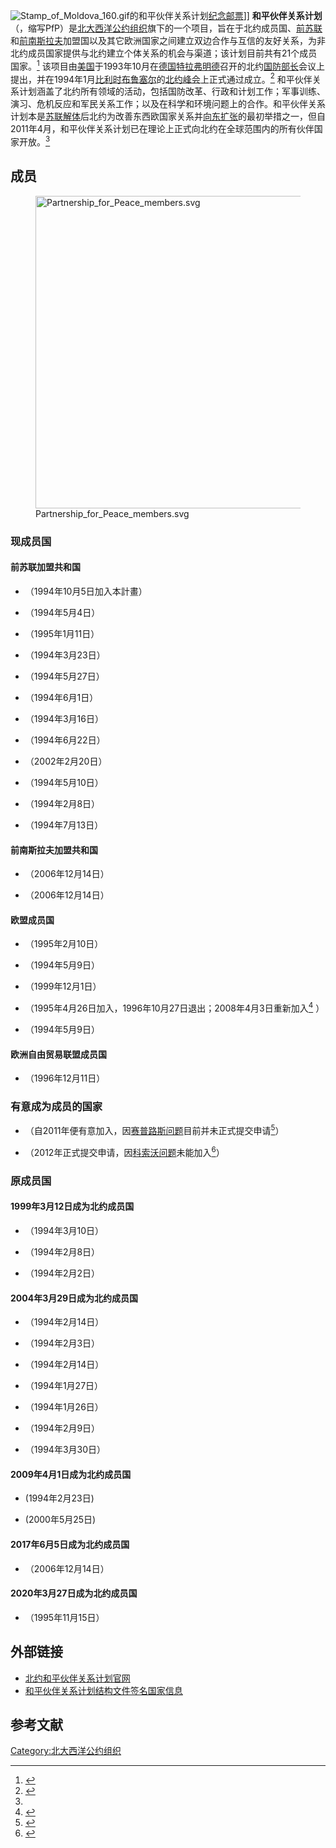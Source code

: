 [[File:Stamp_of_Moldova_160.gif|thumb]]的和平伙伴关系计划[[纪念邮票|纪念邮票]]]]
'''和平伙伴关系计划'''（{{lang-en|Partnership for Peace}}，缩写PfP）是[[北大西洋公约组织|北大西洋公约组织]]旗下的一个项目，旨在于北约成员国、[[前苏联|前苏联]]和[[前南斯拉夫|前南斯拉夫]]加盟国以及其它欧洲国家之间建立双边合作与互信的友好关系，为非北约成员国家提供与北约建立个体关系的机会与渠道；该计划目前共有21个成员国家。<ref name="Partners">{{cite web|author=北大西洋公约组织|title=Partnership for Peace programme|date=2016年4月7日|url=http://www.nato.int/cps/en/natolive/topics_50349.htm|accessdate=2016年12月12日|language=en|archive-date=2013年9月10日|archive-url=https://web.archive.org/web/20130910140026/http://www.nato.int/cps/en/natolive/topics_50349.htm|dead-url=no}}</ref> 该项目由[[美国|美国]]于1993年10月在[[德国|德国]][[特拉弗明德|特拉弗明德]]召开的北约[[国防部长|国防部长]]会议上提出，并在1994年1月[[比利时|比利时]][[布鲁塞尔|布鲁塞尔]]的[[北约峰会|北约峰会]]上正式通过成立。<ref>{{cite journal|last=Borawski|first=John|date=1995年4月|title=Partnership for Peace and beyond|journal=International Affairs|volume=71|issue=2|pages=233–246|publisher=[[查塔姆研究所|皇家国际事务研究所]]|jstor=2623432|language=en}}</ref> 和平伙伴关系计划涵盖了北约所有领域的活动，包括国防改革、行政和计划工作；军事训练、演习、危机反应和军民关系工作；以及在科学和环境问题上的合作。和平伙伴关系计划本是[[苏联解体|苏联解体]]后北约为改善东西欧国家关系并[[北约扩张|向东扩张]]的最初举措之一，但自2011年4月，和平伙伴关系计划已在理论上正式向北约在全球范围内的所有伙伴国家开放。<ref name="Partners"/>

==成员==
[[File:Partnership_for_Peace_members.svg|500px]]

===现成员国===
====前苏联加盟共和国====
* {{flag|Armenia}}（1994年10月5日加入本計畫）
* {{flag|Azerbaijan}}（1994年5月4日）
* {{flag|Belarus}}（1995年1月11日）
* {{flag|Georgia}} （1994年3月23日）
* {{flag|Kazakhstan}}（1994年5月27日）
* {{flag|Kyrgyzstan}}（1994年6月1日）
* {{flag|Moldova}}（1994年3月16日）
* {{flag|Russia}}（1994年6月22日）
* {{flag|Tajikistan}}（2002年2月20日）
* {{flag|Turkmenistan}}（1994年5月10日）
* {{flag|Ukraine}}（1994年2月8日）
* {{flag|Uzbekistan}}（1994年7月13日）

====前南斯拉夫加盟共和国====
* {{flag|Bosnia and Herzegovina}}（2006年12月14日）
* {{flag|Serbia}}（2006年12月14日）

====欧盟成员国====
* {{flag|Austria}}（1995年2月10日）
* {{flag|Finland}}（1994年5月9日）
* {{flag|Ireland}}（1999年12月1日）
* {{flag|Malta}}（1995年4月26日加入，1996年10月27日退出；2008年4月3日重新加入<ref>{{cite web | author =北大西洋公约组织 | title =Malta re-engages in the Partnership for Peace Programme | date =2008年4月3日 | url =http://www.nato.int/docu/update/2008/04-april/e0403e.html | accessdate =2016年12月13日 | language =en | archive-date =2020年11月12日 | archive-url =https://web.archive.org/web/20201112025545/https://www.nato.int/docu/update/2008/04-april/e0403e.html | dead-url =no }}</ref> ）
* {{flag|Sweden}}（1994年5月9日）

====欧洲自由贸易联盟成员国====
* {{flag|Switzerland}}（1996年12月11日）

===有意成为成员的国家===
*{{flag|Cyprus}}（自2011年便有意加入，因[[賽普勒斯問題|赛普路斯问题]]目前并未正式提交申请<ref>{{cite web|url=http://setimes.com/cocoon/setimes/xhtml/en_GB/newsbriefs/setimes/newsbriefs/2011/02/25/nb-03|title=Cypriot parliament votes to join NATO's Partnership for Peace|date=2011年2月25日|accessdate=2012年7月19日|publisher={{link-en|东南欧时报|SETimes}}|language=en|archive-date=2020年11月16日|archive-url=https://web.archive.org/web/20201116043557/http://setimes.com/cocoon/setimes/xhtml/en_GB/newsbriefs/setimes/newsbriefs/2011/02/25/nb-03|dead-url=no}}</ref>）
*{{flag|Kosovo}}（2012年正式提交申请，因[[科索沃宣布独立事件|科索沃问题]]未能加入<ref>{{cite web |url=http://www.turkishweekly.net/news/138718/kosovo-seeks-to-join-international-organisations.html |title=Kosovo seeks to join international organisations |date=2012年7月19日 |accessdate=2012年7月19日 |publisher={{link-en|土耳其周刊|Turkish Weekly}} |language=en |deadurl=yes |archiveurl=https://web.archive.org/web/20120725141140/http://www.turkishweekly.net/news/138718/kosovo-seeks-to-join-international-organisations.html |archivedate=2012年7月25日 }}</ref>）

===原成员国===

====1999年3月12日成为北约成员国====
* {{flag|Czech Republic}}（1994年3月10日）
* {{flag|Hungary}}（1994年2月8日）
* {{flag|Poland}}（1994年2月2日）

====2004年3月29日成为北约成员国====
* {{flag|Bulgaria}}（1994年2月14日）
* {{flag|Estonia}}（1994年2月3日）
* {{flag|Latvia}}（1994年2月14日）
* {{flag|Lithuania}}（1994年1月27日）
* {{flag|Romania}}（1994年1月26日）
* {{flag|Slovakia}}（1994年2月9日）
* {{flag|Slovenia}}（1994年3月30日）

====2009年4月1日成为北约成员国====
* {{flag|Albania}} (1994年2月23日)
* {{flag|Croatia}} (2000年5月25日)

====2017年6月5日成为北约成员国====
* {{flag|Montenegro}}（2006年12月14日）

====2020年3月27日成为北约成员国====
* {{flag|North Macedonia}}（1995年11月15日）

==外部链接==
{{Commons category|Partnership for Peace (PfP)}}
* [http://www.nato.int/cps/en/natolive/topics_50349.htm 北约和平伙伴关系计划官网]{{Wayback|url=http://www.nato.int/cps/en/natolive/topics_50349.htm |date=20130910140026 }}{{en icon}}
* [http://www.nato.int/pfp/sig-cntr.htm 和平伙伴关系计划结构文件签名国家信息]{{Wayback|url=http://www.nato.int/pfp/sig-cntr.htm |date=20181212181716 }}{{en icon}}

==参考文献==
{{reflist}}

{{北大西洋公约组织}}
{{北約外交}}
[[Category:北大西洋公约组织|Category:北大西洋公约组织]]